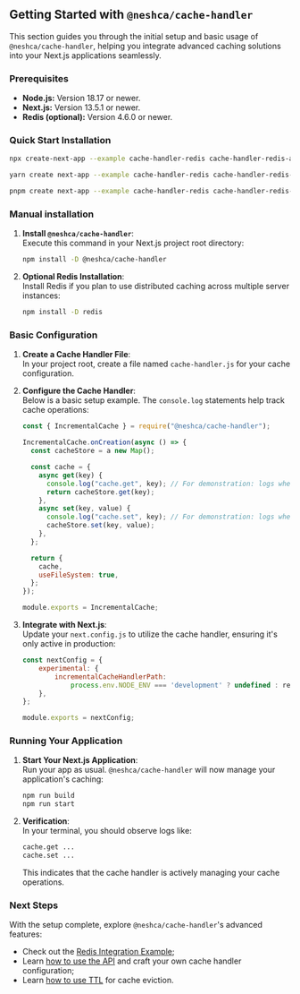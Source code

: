 ## Getting Started with `@neshca/cache-handler`

This section guides you through the initial setup and basic usage of `@neshca/cache-handler`, helping you integrate advanced caching solutions into your Next.js applications seamlessly.

### Prerequisites

-   **Node.js:** Version 18.17 or newer.
-   **Next.js:** Version 13.5.1 or newer.
-   **Redis (optional):** Version 4.6.0 or newer.

### Quick Start Installation

```sh copy
npx create-next-app --example cache-handler-redis cache-handler-redis-app
```

```sh copy
yarn create next-app --example cache-handler-redis cache-handler-redis-app
```

```sh copy
pnpm create next-app --example cache-handler-redis cache-handler-redis-app
```

### Manual installation

1. **Install `@neshca/cache-handler`**:  
   Execute this command in your Next.js project root directory:

    ```sh npm2yarn copy
    npm install -D @neshca/cache-handler
    ```

2. **Optional Redis Installation**:  
   Install Redis if you plan to use distributed caching across multiple server instances:

    ```sh npm2yarn copy
    npm install -D redis
    ```

### Basic Configuration

1. **Create a Cache Handler File**:  
   In your project root, create a file named `cache-handler.js` for your cache configuration.

2. **Configure the Cache Handler**:  
   Below is a basic setup example. The `console.log` statements help track cache operations:

    ```js filename="cache-handler.js" copy
    const { IncrementalCache } = require("@neshca/cache-handler");

    IncrementalCache.onCreation(async () => {
      const cacheStore = a new Map();

      const cache = {
        async get(key) {
          console.log("cache.get", key); // For demonstration: logs when retrieving from cache
          return cacheStore.get(key);
        },
        async set(key, value) {
          console.log("cache.set", key); // For demonstration: logs when adding to cache
          cacheStore.set(key, value);
        },
      };

      return {
        cache,
        useFileSystem: true,
      };
    });

    module.exports = IncrementalCache;
    ```

3. **Integrate with Next.js**:  
   Update your `next.config.js` to utilize the cache handler, ensuring it's only active in production:

    ```js filename="next.config.js" copy
    const nextConfig = {
        experimental: {
            incrementalCacheHandlerPath:
                process.env.NODE_ENV === 'development' ? undefined : require.resolve('./cache-handler'),
        },
    };

    module.exports = nextConfig;
    ```

### Running Your Application

1. **Start Your Next.js Application**:  
   Run your app as usual. `@neshca/cache-handler` will now manage your application's caching:

    ```sh npm2yarn copy
    npm run build
    npm run start
    ```

2. **Verification**:  
   In your terminal, you should observe logs like:

    ```sh
    cache.get ...
    cache.set ...
    ```

    This indicates that the cache handler is actively managing your cache operations.

### Next Steps

With the setup complete, explore `@neshca/cache-handler`'s advanced features:

-   Check out the [Redis Integration Example](/redis-stack);
-   Learn [how to use the API](/configuration/on-creation) and craft your own cache handler configuration;
-   Learn [how to use TTL](/configuration/ttl) for cache eviction.
